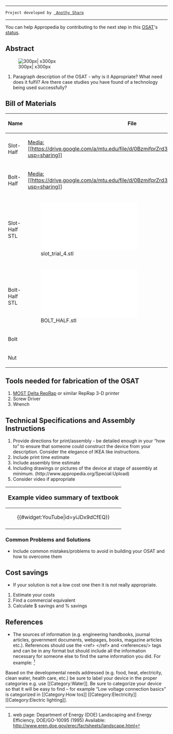 ----
 Project developed by [[http://www.appropedia.org/User:Amsharp| Anothy Sharp]]
----


{{777}}
{{Statusboxtop}}
{{status-design}}
{{status-prototype}}
You can help Appropedia by contributing to the next step in this [[OSAT]]'s [[:Category:Status|status]].
{{boxbottom}}

==Abstract==
[[File:knife.jpeg| 300px| x300px ]]
# Paragraph description of the OSAT - why is it Appropriate? What need does it fulfil? Are there case studies you have found of a technology being used successfully?


== Bill of Materials==

{| class="wikitable"
|-
! Name
! File
! Price
|-
| Slot-Half
| [[Media:[[https://drive.google.com/a/mtu.edu/file/d/0BzmifprZrd3QejdLRXNHWmdIdms/view?usp=sharing]]]]
| Printed
|-
| Bolt-Half
| [[Media:[[https://drive.google.com/a/mtu.edu/file/d/0BzmifprZrd3QeGFTb0lRQ0VnSnM/view?usp=sharing]]]]
| Printed
|-
| Slot-Half STL
| [[File:slot_trial_4.stl]]
| 
|-
| Bolt-Half STL
| [[File:BOLT_HALF.stl]]
|
|-
| Bolt
| 
| $0.53
|-
| Nut
|
| $0.49
|}

== Tools needed for fabrication of the OSAT==
# [[Delta_Build_Overview:MOST| MOST Delta RepRap]] or similar RepRap 3-D printer
# Screw Driver
# Wrench

== Technical Specifications and Assembly Instructions==
# Provide directions for print/assembly - be detailed enough in your “how to” to ensure that someone could construct the device from your description. Consider the elegance of IKEA like instructions.
# Include print time estimate
# Include assembly time estimate
# Including drawings or pictures of the device at stage of assembly at minimum. (http://www.appropedia.org/Special:Upload)
# Consider video if appropriate
{|style="border:1px solid #73BF73; background-color: #E6FFE6; margin-left:.1em; margin-top:2px; -moz-border-radius:15px;" align="right" width="150px"
!<big>Example video summary of textbook</big>
|-
|<center>{{#widget:YouTube|id=yiJDx9dCfEQ}} </center>
|-
|}

=== Common Problems and Solutions===
* Include common mistakes/problems to avoid in building your OSAT and how to overcome them

== Cost savings==
* If your solution is not a low cost one then it is not really appropriate.
# Estimate your costs
# Find a commercial equivalent
# Calculate $ savings and % savings

==References==

* The sources of information (e.g. engineering handbooks, journal articles, government documents, webpages, books, magazine articles etc.). References should use the <nowiki> <ref> </ref> and <references/>  </nowiki>tags and can be in any format but should include all the information necessary for someone else to find the same information you did. For example: <ref> web page: Department of Energy (DOE) Landscaping and Energy Efficiency, DOE/GO-10095 (1995) Available: http://www.eren.doe.gov/erec/factsheets/landscape.html</ref>

<references/> 
<nowiki>
Based on the developmental needs addressed (e.g. food, heat, electricity, clean water, health  care, etc.) be sure to label your device in the proper categories e.g. use [[Category:Water]]. Be sure to categorize your device so that it will be easy to find – for example “Low voltage connection basics” is categorized in 



[[Category:How tos]]
[[Category:Electricity]]
[[Category:Electric lighting]].

</nowiki>